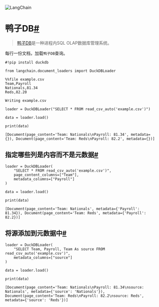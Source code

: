 

<Head>
  <script>
    {
      `(function() {
         var _hmt = _hmt || [];
(function() {
  var hm = document.createElement("script");
  hm.src = "https://hm.baidu.com/hm.js?e60fb290e204e04c5cb6f79b0ac1e697";
  var s = document.getElementsByTagName("script")[0]; 
  s.parentNode.insertBefore(hm, s);
})();
       })();`
    }
  </script>
</Head>

![LangChain](https://pica.zhimg.com/50/v2-56e8bbb52aa271012541c1fe1ceb11a2_r.gif)





鸭子DB[#](#duckdb "此标题的永久链接")
===========================

> 
> [鸭子DB](https://duckdb.org/)是一种进程内SQL OLAP数据库管理系统。
> 
> 
> 

每行一份文档，加载`鸭子DB`查询。

```
#!pip install duckdb

```

```
from langchain.document_loaders import DuckDBLoader

```

```
%%file example.csv
Team,Payroll
Nationals,81.34
Reds,82.20

```

```
Writing example.csv

```

```
loader = DuckDBLoader("SELECT * FROM read_csv_auto('example.csv')")

data = loader.load()

```

```
print(data)

```

```
[Document(page_content='Team: Nationals\nPayroll: 81.34', metadata={}), Document(page_content='Team: Reds\nPayroll: 82.2', metadata={})]

```

指定哪些列是内容而不是元数据[#](#specifying-which-columns-are-content-vs-metadata "此标题的永久链接")
-------------------------------------------------------------------------------

```
loader = DuckDBLoader(
    "SELECT * FROM read_csv_auto('example.csv')",
    page_content_columns=["Team"],
    metadata_columns=["Payroll"]
)

data = loader.load()

```

```
print(data)

```

```
[Document(page_content='Team: Nationals', metadata={'Payroll': 81.34}), Document(page_content='Team: Reds', metadata={'Payroll': 82.2})]

```

将源添加到元数据中[#](#adding-source-to-metadata "此标题的永久链接")
---------------------------------------------------

```
loader = DuckDBLoader(
    "SELECT Team, Payroll, Team As source FROM read_csv_auto('example.csv')",
    metadata_columns=["source"]
)

data = loader.load()

```

```
print(data)

```

```
[Document(page_content='Team: Nationals\nPayroll: 81.34\nsource: Nationals', metadata={'source': 'Nationals'}), Document(page_content='Team: Reds\nPayroll: 82.2\nsource: Reds', metadata={'source': 'Reds'})]

```

